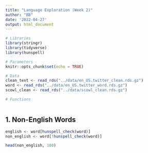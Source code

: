 ```yaml
---
title: "Language Exploration (Week 2)"
author: "BB"
date: '2022-04-27'
output: html_document
---
```


```r
# Libraries
library(stringr)
library(tidyverse)
library(hunspell)

# Parameters
knitr::opts_chunk$set(echo = TRUE)

# Data 
clean_text <- read_rds("../data/en_US.twitter_clean.rds.gz")
word <- read_rds("../data/en_US.twitter_word.rds.gz")
scowl_clean <- read_rds("../data/scowl_clean.rds.gz")

# Functions



```

## 1. Non-English Words

```r

english <- word[hunspell_check(word)]
non_english <- word[!hunspell_check(word)]

head(non_english, 100)

```

